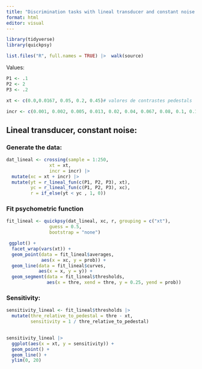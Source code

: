 ```yaml
---
title: "Discrimination tasks with lineal transducer and constant noise:"
format: html
editor: visual
---
```


```r
library(tidyverse)
library(quickpsy)

list.files("R", full.names = TRUE) |>  walk(source)

```

Values:

```r

P1 <- .1
P2 <- 2
P3 <- .2

```

```r
xt <- c(0.0,0.0167, 0.05, 0.2, 0.45)# valores de contrastes pedestals

incr <- c(0.001, 0.002, 0.005, 0.013, 0.02, 0.04, 0.067, 0.08, 0.1, 0.17, 0.23, 0.31, 0.5)# lo que le sumo al pedestal

```

## Lineal transducer, constant noise:

### Generate the data:

```r
dat_lineal <- crossing(sample = 1:250, 
                xt = xt, 
                incr = incr) |> 
  mutate(xc = xt + incr) |> 
  mutate(yt = r_lineal_fun(c(P1, P2, P3), xt), 
         yc = r_lineal_fun(c(P1, P2, P3), xc),
         r = if_else(yt < yc , 1, 0))
```

### Fit psychometric function

```r
fit_lineal <- quickpsy(dat_lineal, xc, r, grouping = c("xt"), 
                guess = 0.5,
                bootstrap = "none")
```

```r
 ggplot() +
  facet_wrap(vars(xt)) +
  geom_point(data = fit_lineal$averages, 
             aes(x = xc, y = prob)) + 
  geom_line(data = fit_lineal$curves, 
            aes(x = x, y = y)) +
  geom_segment(data = fit_lineal$thresholds, 
               aes(x = thre, xend = thre, y = 0.25, yend = prob))
```

### Sensitivity:

```r
sensitivity_lineal <- fit_lineal$thresholds |> 
  mutate(thre_relative_to_pedestal = thre - xt, 
         sensitivity = 1 / thre_relative_to_pedestal)
  

sensitivity_lineal |> 
  ggplot(aes(x = xt, y = sensitivity)) +
  geom_point() +
  geom_line() + 
  ylim(0, 20)
```
